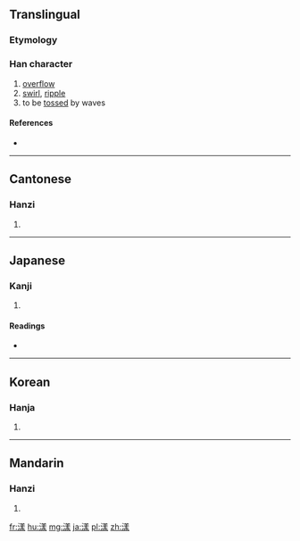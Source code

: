 {{also|瀁}}
==Translingual==

===Etymology===
{{Han compound|水|羕|c1=s|c2=p|t1=water|ls=psc}}

===Han character===
{{Han char|rn=85|rad=水|as=11|sn=14|four=3813<sub>2</sub>|canj=水廿土水 (ETGE)}}

# [[overflow]]
# [[swirl]], [[ripple]]
# to be [[tossed]] by waves

====References====
* {{Han ref|kx=0648.050|dkj=18184|dj=1058.020|hdz=31729.110|uh=6F3E|ud=28478|bh=BA79|bd=47737}}

----

==Cantonese==

===Hanzi===
{{yue-hanzi|jyut=|y=yeung6}}

# {{defn|lang=yue|sort=水11}}

----

==Japanese==

===Kanji===
{{ja-kanji|grade=|rs=水11}}

# {{defn|lang=ja|sort=水11}}

====Readings====
* {{ja-readings|on=[[よう]] (yō)|kun=[[ただよう]] (tadayou)}}

----

==Korean==

===Hanja===
{{ko-hanja|hangeul=양|eumhun=|rv=yang|mr=yang|y=yang}}

# {{defn|lang=ko|sort=水11}}

----

==Mandarin==

===Hanzi===
{{cmn-hanzi|pin=[[yàng]] ([[yang4]])|wg=yang<sup>4</sup>}}

# {{defn|lang=cmn|sort=水11}}

[[fr:漾]]
[[hu:漾]]
[[mg:漾]]
[[ja:漾]]
[[pl:漾]]
[[zh:漾]]